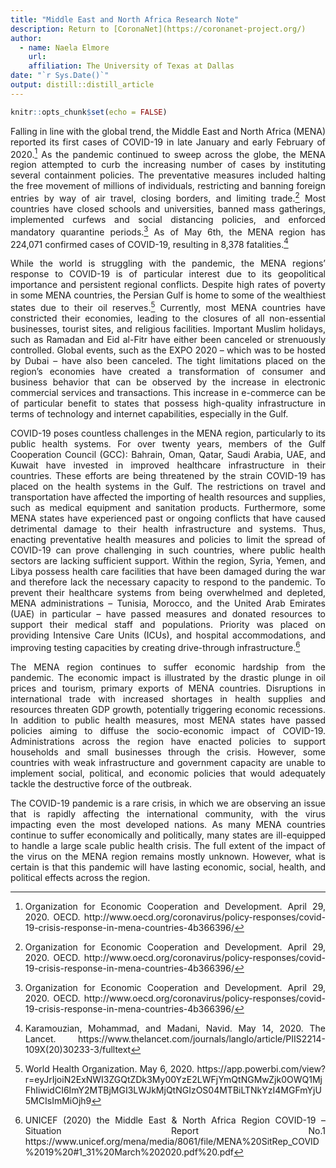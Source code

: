 ```yaml
---
title: "Middle East and North Africa Research Note"
description: Return to [CoronaNet](https://coronanet-project.org/)
author:
  - name: Naela Elmore
    url: 
    affiliation: The University of Texas at Dallas
date: "`r Sys.Date()`"
output: distill::distill_article
---
```


```r
knitr::opts_chunk$set(echo = FALSE)
```
<style>
body {
text-align: justify}
</style>

Falling in line with the global trend, the Middle East and North Africa (MENA) reported its first cases of COVID-19 in late January and early February of 2020.^[Organization for Economic Cooperation and Development. April 29, 2020. OECD. http://www.oecd.org/coronavirus/policy-responses/covid-19-crisis-response-in-mena-countries-4b366396/] As the pandemic continued to sweep across the globe, the MENA region attempted to curb the increasing number of cases by instituting several containment policies. The preventative measures included halting the free movement of millions of individuals, restricting and banning foreign entries by way of air travel, closing borders, and limiting trade.^[Organization for Economic Cooperation and Development. April 29, 2020. OECD. http://www.oecd.org/coronavirus/policy-responses/covid-19-crisis-response-in-mena-countries-4b366396/] Most countries have closed schools and universities, banned mass gatherings, implemented curfews and social distancing policies, and enforced mandatory quarantine periods.^[Organization for Economic Cooperation and Development. April 29, 2020. OECD. http://www.oecd.org/coronavirus/policy-responses/covid-19-crisis-response-in-mena-countries-4b366396/] As of May 6th, the MENA region has 224,071 confirmed cases of COVID-19, resulting in 8,378 fatalities.^[Karamouzian, Mohammad, and Madani, Navid. May 14, 2020. The Lancet. https://www.thelancet.com/journals/langlo/article/PIIS2214-109X(20)30233-3/fulltext] 

While the world is struggling with the pandemic, the MENA regions’ response to COVID-19 is of particular interest due to its geopolitical importance and persistent regional conflicts. Despite high rates of poverty in some MENA countries, the Persian Gulf is home to some of the wealthiest states due to their oil reserves.^[World Health Organization. May 6, 2020. https://app.powerbi.com/view?r=eyJrIjoiN2ExNWI3ZGQtZDk3My00YzE2LWFjYmQtNGMwZjk0OWQ1MjFhIiwidCI6ImY2MTBjMGI3LWJkMjQtNGIzOS04MTBiLTNkYzI4MGFmYjU5MCIsImMiOjh9] Currently, most MENA countries have constricted their economies, leading to the closures of all non-essential businesses, tourist sites, and religious facilities. Important Muslim holidays, such as Ramadan and Eid al-Fitr have either been canceled or strenuously controlled. Global events, such as the EXPO 2020 – which was to be hosted by Dubai – have also been canceled. The tight limitations placed on the region’s economies have created a transformation of consumer and business behavior that can be observed by the increase in electronic commercial services and transactions. This increase in e-commerce can be of particular benefit to states that possess high-quality infrastructure in terms of technology and internet capabilities, especially in the Gulf. 

COVID-19 poses countless challenges in the MENA region, particularly to its public health systems. For over twenty years, members of the Gulf Cooperation Council (GCC): Bahrain, Oman, Qatar, Saudi Arabia, UAE, and Kuwait have invested in improved healthcare infrastructure in their countries. These efforts are being threatened by the strain COVID-19 has placed on the health systems in the Gulf. The restrictions on travel and transportation have affected the importing of health resources and supplies, such as medical equipment and sanitation products. Furthermore, some MENA states have experienced past or ongoing conflicts that have caused detrimental damage to their health infrastructure and systems. Thus, enacting preventative health measures and policies to limit the spread of COVID-19 can prove challenging in such countries, where public health sectors are lacking sufficient support. Within the region, Syria, Yemen, and Libya possess health care facilities that have been damaged during the war and therefore lack the necessary capacity to respond to the pandemic. To prevent their healthcare systems from being overwhelmed and depleted, MENA administrations – Tunisia, Morocco, and the United Arab Emirates (UAE) in particular – have passed measures and donated resources to support their medical staff and populations. Priority was placed on providing Intensive Care Units (ICUs), and hospital accommodations, and improving testing capacities by creating drive-through infrastructure.^[UNICEF (2020) the Middle East & North Africa Region COVID-19 – Situation Report No.1 https://www.unicef.org/mena/media/8061/file/MENA%20SitRep_COVID%2019%20#1_31%20March%202020.pdf%20.pdf] 

The MENA region continues to suffer economic hardship from the pandemic. The economic impact is illustrated by the drastic plunge in oil prices and tourism, primary exports of MENA countries. Disruptions in international trade with increased shortages in health supplies and resources threaten GDP growth, potentially triggering economic recessions. In addition to public health measures, most MENA states have passed policies aiming to diffuse the socio-economic impact of COVID-19. Administrations across the region have enacted policies to support households and small businesses through the crisis. However, some countries with weak infrastructure and government capacity are unable to implement social, political, and economic policies that would adequately tackle the destructive force of the outbreak.

The COVID-19 pandemic is a rare crisis, in which we are observing an issue that is rapidly affecting the international community, with the virus impacting even the most developed nations. As many MENA countries continue to suffer economically and politically, many states are ill-equipped to handle a large scale public health crisis. The full extent of the impact of the virus on the MENA region remains mostly unknown. However, what is certain is that this pandemic will have lasting economic, social, health, and political effects across the region. 

